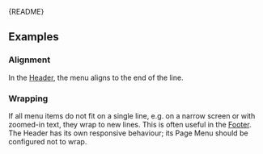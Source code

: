 
<Meta of={PageMenuStories} />

<StatusBadge />

<Markdown>{README}</Markdown>

<Primary />

<Controls />

## Examples

### Alignment

In the [Header](?path=/docs/components-containers-header--docs), the menu aligns to the end of the line.

<Canvas of={PageMenuStories.Alignment} />

### Wrapping

If all menu items do not fit on a single line, e.g. on a narrow screen or with zoomed-in text, they wrap to new lines.
This is often useful in the [Footer](?path=/docs/components-containers-footer--docs).
The Header has its own responsive behaviour; its Page Menu should be configured not to wrap.

<Canvas of={PageMenuStories.Wrapping} />
